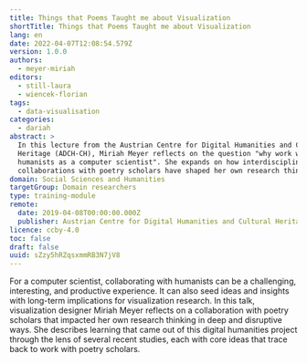 ```yaml
---
title: Things that Poems Taught me about Visualization
shortTitle: Things that Poems Taught me about Visualization
lang: en
date: 2022-04-07T12:08:54.579Z
version: 1.0.0
authors:
  - meyer-miriah
editors:
  - still-laura
  - wiencek-florian
tags:
  - data-visualisation
categories:
  - dariah
abstract: >
  In this lecture from the Austrian Centre for Digital Humanities and Cultural
  Heritage (ADCH-CH), Miriah Meyer reflects on the question "why work with
  humanists as a computer scientist". She expands on how interdisciplinary
  collaborations with poetry scholars have shaped her own research thinking.
domain: Social Sciences and Humanities
targetGroup: Domain researchers
type: training-module
remote:
  date: 2019-04-08T00:00:00.000Z
  publisher: Austrian Centre for Digital Humanities and Cultural Heritage (ACDH-CH)
licence: ccby-4.0
toc: false
draft: false
uuid: sZzy5hRZqsxmmRB3N7jV8
---
```

For a computer scientist, collaborating with humanists can be a challenging, interesting, and productive experience. It can also seed ideas and insights with long-term implications for visualization research. In this talk, visualization designer Miriah Meyer reflects on a collaboration with poetry scholars that impacted her own research thinking in deep and disruptive ways. She describes learning that came out of this digital humanities project through the lens of several recent studies, each with core ideas that trace back to work with poetry scholars.

<VideoCard
  provider="youtube"
  id="L1vexv9cXfQ"
  title="Things that Poems Taught me about Visualization"
  subtitle="Click here to view"
  image="images/acdh-ch-video.png"
/>

